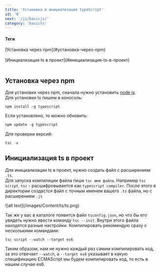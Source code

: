 ```yaml
---
title: 'Установка и инициализация typeScript'
id: '0'
next: '/js/basicjs/'
category: 'basicts'
---
```


<div className='mdHead'>

#### Теги

<div className = 'tag_ts'>[Установка через npm](#установка-через-npm)</div>  <br/>
<div className = 'tag_ts'> [Инициализация ts в проект](#инициализация-ts-в-проект)</div>  <br/>

</div>

## Установка через npm ##
Для установки через npm, сначала нужно установить [node js](https://nodejs.org/en/).<br/>
Для установки ts пишем в коносоль:
```
npm install -g typescript
```
Если установлено, то можно обновить:
```javaScript
npm update -g typescript
```
Для проверки версий:
```javaScript
tsc -v
```
## Инициализация ts в проект ##
Для инициализации ts в проект, нужно создать файл с расширением `.ts`.<br/>
Для запуска компиляции файла пише `tsc имя файла`. Например `tsc script`. `tsc` - расшифровывается как `typescript compiler`.
После этого в директории создастся файл с точным именем вашего `.ts` файла, но с расширением `.js`<br/>

<div className='container-img'> <span className="img"> ![alt text](/images/Content/ts/ts.png) </span></div>

Так же у вас в каталоге появится файл `tsconfig.json`, но что бы его увидеть нужно ввести команду `tsc --init`.
Внутри этого файла находятся разные настройки.
Компилировать рекомендую сразу с несколькими командами:
```
tsc script --watch --target es6 
```
Таким образом, нам не нужно каждый раз самим компилировать код, за это отвечает `--watch`, а `--target es6` указывает в какую спецификацию ECMAScript мы будем компилировать код, то есть в нашем случае es6.



